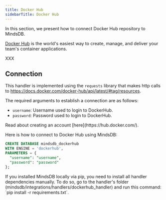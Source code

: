 ```yaml
---
title: Docker Hub
sidebarTitle: Docker Hub
---
```


In this section, we present how to connect Docker Hub repository to MindsDB.

[Docker Hub](https://hub.docker.com/) is the world's easiest way to create, manage, and deliver your team's container applications.

XXX

## Connection

This handler is implemented using the `requests` library that makes http calls to https://docs.docker.com/docker-hub/api/latest/#tag/resources.

The required arguments to establish a connection are as follows:

* `username`: Username used to login to DockerHub.
* `password`: Password used to login to DockerHub.

<Tip>
Read about creating an account [here](https://hub.docker.com/).
</Tip>

Here is how to connect to Docker Hub using MindsDB:

```sql
CREATE DATABASE mindsdb_dockerhub
WITH ENGINE = 'dockerhub',
PARAMETERS = {
  "username": "username",
  "password": "password"
};
```

<Tip>
If you installed MindsDB locally via pip, you need to install all handler dependencies manually. To do so, go to the handler's folder (mindsdb/integrations/handlers/dockerhub_handler) and run this command: `pip install -r requirements.txt`.
</Tip>